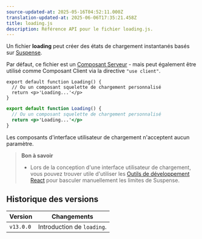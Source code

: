 ```yaml
---
source-updated-at: 2025-05-16T04:52:11.000Z
translation-updated-at: 2025-06-06T17:35:21.458Z
title: loading.js
description: Référence API pour le fichier loading.js.
---
```


Un fichier **loading** peut créer des états de chargement instantanés basés sur [Suspense](/docs/app/building-your-application/routing/loading-ui-and-streaming).

Par défaut, ce fichier est un [Composant Serveur](/docs/app/building-your-application/rendering/server-components) - mais peut également être utilisé comme Composant Client via la directive `"use client"`.

```tsx filename="app/feed/loading.tsx" switcher
export default function Loading() {
  // Ou un composant squelette de chargement personnalisé
  return <p>'Loading...'</p>
}
```

```jsx filename="app/feed/loading.js" switcher
export default function Loading() {
  // Ou un composant squelette de chargement personnalisé
  return <p>'Loading...'</p>
}
```

Les composants d'interface utilisateur de chargement n'acceptent aucun paramètre.

> **Bon à savoir**
>
> - Lors de la conception d'une interface utilisateur de chargement, vous pouvez trouver utile d'utiliser les [Outils de développement React](https://react.dev/learn/react-developer-tools) pour basculer manuellement les limites de Suspense.

## Historique des versions

| Version   | Changements               |
| --------- | --------------------- |
| `v13.0.0` | Introduction de `loading`. |